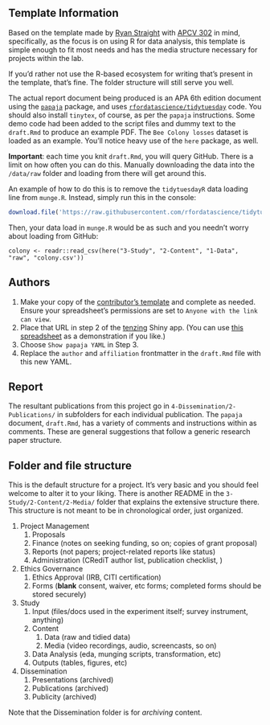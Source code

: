 ## Template Information

Based on the template made by [Ryan Straight](https://github.com/ryanstraight) with [APCV 302](https://uaappcomp.github.io/apcv302/) in mind, specifically, as the focus is on using R for data analysis, this template is simple enough to fit most needs and has the media structure necessary for projects within the lab.

If you'd rather not use the R-based ecosystem for writing that's present in the template, that's fine. The folder structure will still serve you well.

The actual report document being produced is an APA 6th edition document using the [`papaja`](https://github.com/crsh/papaja) package, and uses [`rfordatascience/tidytuesday`](https://github.com/rfordatascience/tidytuesday) code. You should also install `tinytex`, of course, as per the `papaja` instructions. Some demo code had been added to the script files and dummy text to the `draft.Rmd` to produce an example PDF. The `Bee Colony losses` dataset is loaded as an example. You'll notice heavy use of the `here` package, as well.

**Important**: each time you knit `draft.Rmd`, you will query GitHub. There is a limit on how often you can do this. Manually downloading the data  into the `/data/raw` folder and loading from there will get around this.

An example of how to do this is to remove the `tidytuesdayR` data loading line from `munge.R`. Instead, simply run this in the console:

```r
download.file('https://raw.githubusercontent.com/rfordatascience/tidytuesday/master/data/2022/2022-01-11/colony.csv', here("3-Study", "2-Content", "1-Data", "raw", "colony.csv"))
```

Then, your data load in `munge.R` would be as such and you needn't worry about loading from GitHub:

`colony <- readr::read_csv(here("3-Study", "2-Content", "1-Data", "raw", "colony.csv'))`


## Authors

1. Make your copy of the [contributor's template](https://docs.google.com/spreadsheets/d/1Gl0cwqN_nTsdFH9yhSvi9NypBfDCEhViGq4A3MnBrG8/copy) and complete as needed. Ensure your spreadsheet's permissions are set to `Anyone with the link can view`.
1. Place that URL in step 2 of the [tenzing](https://rollercoaster.shinyapps.io/tenzing/) Shiny app. (You can use [this spreadsheet](https://docs.google.com/spreadsheets/d/1-WmAfoW3HoHGfmeahcOrSTGxXwZpScUBajoHHrQ0Qy8/edit#gid=0) as a demonstration if you like.)
1. Choose `Show papaja YAML` in Step 3.
1. Replace the `author` and `affiliation` frontmatter in the `draft.Rmd` file with this new YAML.

## Report

The resultant publications from this project go in `4-Dissemination/2-Publications/` in subfolders for each individual publication. The `papaja` document, `draft.Rmd`, has a variety of comments and instructions within as comments. These are general suggestions that follow a generic research paper structure.

## Folder and file structure

This is the default structure for a project. It's very basic and you should feel welcome to alter it to your liking. There is another README in the `3-Study/2-Content/2-Media/` folder that explains the extensive structure there. This structure is not meant to be in chronological order, just organized.

1. Project Management
    1. Proposals
    1. Finance (notes on seeking funding, so on; copies of grant proposal)
    1. Reports (not papers; project-related reports like status)
    1. Administration (CRediT author list, publication checklist, )
1. Ethics Governance
    1. Ethics Approval (IRB, CITI certification)
    1. Forms (**blank** consent, waiver, etc forms; completed forms should be stored securely)
1. Study
    1. Input (files/docs used in the experiment itself; survey instrument, anything)
    1. Content
        1. Data (raw and tidied data)
        1. Media (video recordings, audio, screencasts, so on)
    1. Data Analysis (eda, munging scripts, transformation, etc)
    1. Outputs (tables, figures, etc)
1. Dissemination
    1. Presentations (archived)
    1. Publications (archived)
    1. Publicity (archived)
    

Note that the Dissemination folder is for *archiving* content.